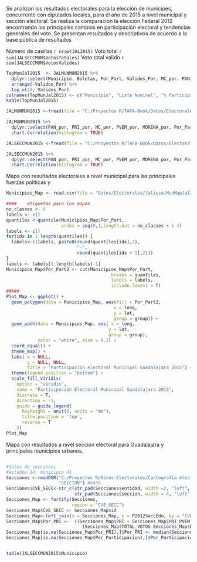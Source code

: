 \section{Capítulo 6 Estudio de Caso; Guadalajara}

Se analizan los resultados electorales para la elección de municipes, concurrente con diputados locales, para el año de 2015 a nivel municipal y sección electoral. Se realiza la comparación la elección Federal 2012 encontrando los principales cambios en participación electoral y tendencias generales del voto. Se presentan resultados y descriptivos de acuerdo a la base pública de resultados 



\subsection{Guadalajara, Descriptivos del voto }

Número de casillas `r nrow(JAL2015)`
Voto total `r sum(JALSECCMUN$VotosTotales)`
Voto total valido `r sum(JALSECCMUN$VotosValidos)`


```r
TopMunJal2015  <- JALMUNMUN2015 %>%
  dplyr::select(Municipio, Boletas, Por_Part, Validos_Por, MC_por, PAN_por, PRI_por) %>% #Porcentaje de la lista nominal que tiene cada municipio
  arrange(-Validos_Por) %>%
  top_n(20, Validos_Por)
colnames(TopMunJal2015) <- c("Municipio", "Lista Nominal", "% Participación", "% estatalvalidos" , "% MC", "% PAN", "% PRI")
kable(TopMunJal2015)

```


```r
JALMUNMUN2015 <-fread(file = "C:/Proyectos R/TAFA-Book/Datos/Electorales/Jalisco/JALMUNMUN.csv")

JALMUNMUN2015 %>%
  dplyr::select(PAN_por, PRI_por, MC_por, PVEM_por, MORENA_por, Por_Part) %>%
  chart.Correlation(histogram = TRUE)
```


```r
JALSECCMUN2015 <-fread(file = "C:/Proyectos R/TAFA-Book/Datos/Electorales/Jalisco/JALSECCMUN2015.csv")

JALSECCMUN2015 %>%
  dplyr::select(PAN_por, PRI_por, MC_por, PVEM_por, MORENA_por, Por_Part) %>%
  chart.Correlation(histogram = TRUE)
```



Mapa con resultados electorales a nivel municipal para las principales fuerzas políticas y 
```r

Municipios_Map <- read.csv(file = "Datos/Electorales/Jalisco/MunMapJal2015.csv")

####    etiquetas para los mapas
no_classes <- 6
labels <- c()
quantiles <-quantile(Municipios_Map$Por_Part,
                     probs = seq(0,1,length.out = no_classes + 1 ))
labels <- c()
for(idx in 1:length(quantiles)) {
  labels<-c(labels, paste0(round(quantiles[idx],2),
                           "-",
                           round(quantiles[idx + 1],2)))
}
labels <- labels[1:length(labels)-1]
Municipios_Map$Por_Part2 <- cut(Municipios_Map$Por_Part,
                                        breaks = quantiles, 
                                        labels = labels, 
                                        include.lowest = T)
#####
Plot_Map <- ggplot() +
  geom_polygon(data = Municipios_Map, aes(fill = Por_Part2, 
                                         x = long,
                                         y = lat, 
                                         group = group)) +
  geom_path(data = Municipios_Map, aes( x = long, 
                                       y = lat, 
                                       group = group),
            color = "white", size = 0.2) +
  coord_equal() +
  theme_map() +
  labs( x = NULL, 
        y = NULL, NULL,
        title = "Participación electoral Municipal Guadalajara 2015") +
  theme(legend.position = "bottom") +
  scale_fill_viridis(
    option = "viridis",
    name = "Participación Electoral Municipal Guadalajara 2015",
    discrete = T,
    direction = -1,
    guide = guide_legend(
      keyheight = unit(5, units = "mm"),
      title.position = 'top',
      reverse = T
    ))
Plot_Map
```

Mapa con resultados a nivel sección electoral para Guadalajara y principales municipios urbanos. 


```r
```

```r
#datos de secciones
#estados 14, municipio 41 
Secciones <-readOGR("C:/Proyectos R/Datos-Electorales/Cartografía electoral/14/SECCION.shp", 
                    "SECCION") #6459
Secciones$CVE_SECC<-str_c(str_pad(Secciones$entidad, width =2, "left", "0"),
                          str_pad(Secciones$seccion, width = 4, "left", "0"))
Secciones_Map <- fortify(Secciones, 
                         region = "CVE_SECC")
Secciones_Map$CVE_SECC <- Secciones_Map$id
Secciones_Map<-left_join(x = Secciones_Map, y = P2012SeccEdo, by = "CVE_SECC")
Secciones_Map$Por_PRI <-  ((Secciones_Map$PRI + Secciones_Map$PRI_PVEM) /
                             (Secciones_Map$TOTAL_VOTOS-Secciones_Map$NUM_VOTOS_NULOS))*100
Secciones_Map[is.na(Secciones_Map$Por_PRI),]$Por_PRI <- median(Secciones_Map$Por_PRI,na.rm = TRUE) #imputando el valor de las medianas
Secciones_Map[is.na(Secciones_Map$Por_Participacion),]$Por_Participacion <- median(Secciones_Map$Por_Participacion,na.rm = TRUE) #imputando el valor de las medianas

```

```r
```


\subsection{Guadalajara, Sociodemográficos }


```r





table(JALSECCMUN2015$Municipio)







```


\subsection{Guadalajara, Ingreso }


\subsection{Guadalajara, Modelo a nivel municipal }